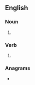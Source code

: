 {{also|Halters}}
==English==

===Noun===
{{head|en|noun plural form}}

# {{plural of|halter|lang=en}}

===Verb===
{{head|en|verb form}}

# {{en-third-person singular of|halter}}

===Anagrams===
* {{anagrams|en|a=aehlrst|Hartels|Hartles|Stahler|halster|harslet|lathers|slather|thalers}}
